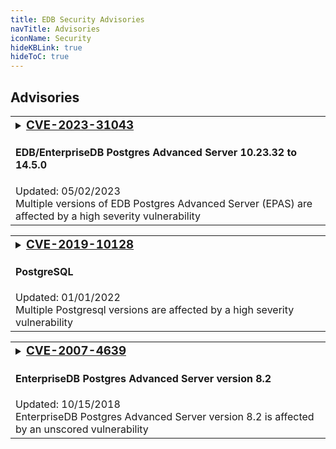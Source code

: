 ```yaml
---
title: EDB Security Advisories
navTitle: Advisories
iconName: Security
hideKBLink: true
hideToC: true
---
```


## Advisories

<table class="table table-bordered overflow-hidden"><tr><td>
<details><summary><h3 style="display:inline"><a href="cve202331043">CVE-2023-31043</a></h3><h4>EDB/EnterpriseDB Postgres Advanced Server 10.23.32 to 14.5.0</h4>
Updated: 05/02/2023<br/>
Multiple versions of EDB Postgres Advanced Server (EPAS) are affected by a high severity vulnerability
<br/></summary>
<hr/>
<em>Summary:</em> EDB/EnterpriseDB Postgres Advanced Server (EPAS) before 14.6.0 logs unredacted passwords in situations where optional parameters are used with CREATE/ALTER USER/GROUP/ROLE, and redacting was configured with edb_filter_log.redact_password_commands. The fixed versions are 10.23.33, 11.18.29, 12.13.17, 13.9.13, and 14.6.0.
<a href="cve202331043">Read More...</a>
</details></td></tr></table>

<table class="table table-bordered overflow-hidden"><tr><td>
<details><summary><h3 style="display:inline"><a href="cve201910128">CVE-2019-10128</a></h3><h4>PostgreSQL</h4>
Updated: 01/01/2022<br/>
Multiple Postgresql versions are affected by a high severity vulnerability
<br/></summary>
<hr/>
<em>Summary:</em> A vulnerability was found in PostgreSQL versions 11.x prior to 11.3. The Windows installer for EnterpriseDB-supplied PostgreSQL does not lock down the ACL of the binary installation directory or the ACL of the data directory; it keeps the inherited ACL. In the default configuration, this allows a local attacker to read arbitrary data directory files, essentially bypassing database-imposed read access limitations. In plausible non-default configurations, an attacker having both an unprivileged Windows account and an unprivileged PostgreSQL account can cause the PostgreSQL service account to execute arbitrary code.
<h5><a href="cve201910128">Read More...</a></h5>
</details></td></tr></table>

<table class="table table-bordered overflow-hidden"><tr><td>
<details><summary><h3 style="display:inline"><a href="cve20074639">CVE-2007-4639</a></h3><h4>EnterpriseDB Postgres Advanced Server version 8.2</h4>
Updated: 10/15/2018<br/>
EnterpriseDB Postgres Advanced Server version 8.2 is affected by an unscored vulnerability<br/></summary>
<hr/>
<em>Summary:</em> EnterpriseDB Advanced Server 8.2 does not properly handle certain debugging function calls that occur before a call to <code>pldbg_create_listener</code>, which allows remote authenticated users to cause a denial of service (daemon crash) and possibly execute arbitrary code via a SELECT statement that invokes a <code>pldbg_</code> function, as demonstrated by (1) <code>pldbg_get_stack</code> and (2) <code>pldbg_abort_target</code>, which triggers use of an uninitialized pointer.
<h5><a href="cve20074639">Read More...</a></h5>
</details></td></tr></table>

